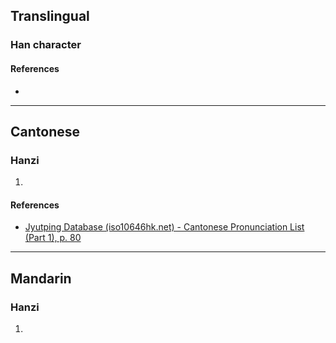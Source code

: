 {{character info/new}}
==Translingual==

===Han character===
{{Han char|rn=30|rad=口|as=08|sn=11|four=|canj=RTBC|ids=⿰口典}}

====References====
* {{Han ref|kx=0194.060|dkj=03777|dj=0414.130|hdz=10640.070|uh=553A|ud=21818}}

----

==Cantonese==

===Hanzi===
{{yue-hanzi|jyut=[[tin2]]|y=tin2}}

# {{defn|lang=yue|sort=口08}}

====References====
* [http://www.iso10646hk.net/jp/document/download.jsp Jyutping Database (iso10646hk.net) - Cantonese Pronunciation List (Part 1), p. 80]

----

==Mandarin==

===Hanzi===
{{cmn-hanzi|pin=[[tiǎn]] ([[tian3]])|wg=t'ien<sup>3</sup>}}

# {{defn|lang=cmn|sort=口08}}